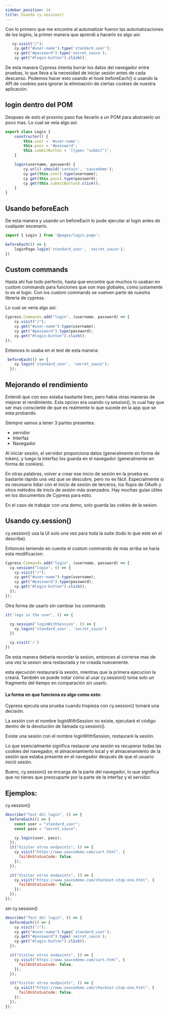 ```yaml
---
sidebar_position: 14
title: Usando cy.session()
---
```

Con lo primero que me encontre al automatizar fueron las automatizaciones de los logins, la primer manera que aprendi a hacerlo es algo asi:

```jsx title="https://www.saucedemo.com/"
   cy.visit("/");
    cy.get("#user-name").type('standard_user');
    cy.get("#password").type('secret_sauce');
    cy.get("#login-button").click();
```

De esta manera Cypress intenta borrar los datos del navegador entre pruebas, lo que lleva a la necesidad de iniciar sesión antes de cada descanso. Podemos hacer esto usando el hook beforeEach() o usando la API de cookies para ignorar la eliminación de ciertas cookies de nuestra aplicación.

## login dentro del POM
Despues de esto el proximo paso fue llevarlo a un POM para abstraerlo un poco mas. Lo cual se veia algo asi:

```jsx
export class Login {
	constructor() {
		this.user = '#user-name';
		this.pass = '#password';
		this.submitButton = '[type= "submit"]';
	}

	login(username, password) {
		cy.url().should('contain', 'saucedemo');
		cy.get(this.user).type(username);
		cy.get(this.pass).type(password);
		cy.get(this.submitButton).click();
	}
}
```

## Usando beforeEach
De esta manera y usando un beforeEach lo pude ejecutar al login antes de cualquier escenario. 
```jsx
import { Login } from '@pages/login.page';

beforeEach(() => {
    loginPage.login('standard_user', 'secret_sauce');
})
```

## Custom commands
Hasta ahi fue todo perfecto, hasta que encontre que muchos lo usaban en custom commands para funciones que son mas globales, como justamente lo es el login. Con los custom commands se vuelven parte de nuestra libreria de cypress. 

Lo cual se veria algo asi:

```jsx title="cypress/support/commands.js"
Cypress.Commands.add("login", (username, password) => {
    cy.visit("/");
    cy.get("#user-name").type(username);
    cy.get("#password").type(password);
    cy.get("#login-button").click();
});
```

Entonces lo usaba en el test de esta manera:
```jsx title="cypress/e2e/login.cy.js"
 beforeEach(() => {
    cy.login('standard_user', 'secret_sauce');
  });
```

## Mejorando el rendimiento
Entendi que con eso estaba bastante bien, pero habia otras maneras de mejorar el rendimiento. Esta opcion era usando cy.session(), lo cual hay que ser mas consciente de que es realmente lo que sucede en la app que se esta probando. 

Siempre vamos a tener 3 partes presentes:
- servidor
- Interfaz
- Navegador

Al iniciar sesión, el servidor proporciona datos (generalmente en forma de token), y luego la interfaz los guarda en el navegador (generalmente en forma de cookies). 

En otras palabras, volver a crear ese inicio de sesión en la prueba es bastante rápido una vez que se descubre, pero no es fácil. Especialmente si es necesario lidiar con el inicio de sesión de terceros, los flujos de OAuth y otros métodos de inicio de sesión más avanzados. Hay muchas guías útiles en los documentos de Cypress para esto.

En el caso de trabajar con una demo, solo guarda las cokies de la sesion.

## Usando cy.session()
cy.session() usa la UI solo una vez para toda la suite (todo lo que este en el describe).

Entonces teniendo en cuenta el custom commands de mas arriba se haria esta modificacion:
```jsx title="cypress/support/commands.js"
Cypress.Commands.add("login", (username, password) => {
  cy.session("login", () => {
    cy.visit("/");
    cy.get("#user-name").type(username);
    cy.get("#password").type(password);
    cy.get("#login-button").click();
  });
});
```
Otra forma de usarlo sin cambiar los commands
```jsx title="cypress/e2e/login.cy.js"
it('logs in the user', () => {

  cy.session('loginWithSession', () => {
    cy.login('standard_user', 'secret_sauce')
  })

  cy.visit('/')
})

```
De esta manera deberia recordar la sesion, entonces al correrse mas de una vez la sesion sera restaurada y no creada nuevamente. 


esta ejecución restaurará la sesión, mientras que la primera ejecucion la creará. También se puede notar cómo al usar cy.session() toma solo un fragmento del tiempo en comparación sin usarlo. 

#### La forma en que funciona es algo como esto:
Cypress ejecuta una prueba
cuando tropieza con cy.session() tomará una decisión.

La sesión con el nombre loginWithSession no existe, ejecutaré el código dentro de la devolución de llamada cy.session().

Existe una sesión con el nombre loginWithSession, restauraré la sesión.

Lo que esencialmente significa restaurar una sesión es recuperar todas las cookies del navegador, el almacenamiento local y el almacenamiento de la sesión que estaba presente en el navegador después de que el usuario inició sesión.

Bueno, cy.session() se encarga de la parte del navegador, lo que significa que no tienes que preocuparte por la parte de la interfaz y el servidor.

## Ejemplos:

cy.session() 
```jsx                                                
describe("Test del login", () => {
  beforeEach(() => {
    const user = "standard_user";
    const pass = "secret_sauce";

    cy.login(user, pass);
  });
  it("Visitar otros endpoints", () => {
    cy.visit("https://www.saucedemo.com/cart.html", {
      failOnStatusCode: false,
    });
  });

  it("Visitar otros endpoints", () => {
    cy.visit("https://www.saucedemo.com/checkout-step-one.html", {
      failOnStatusCode: false,
    });
  });
});
```

sin cy.session()
```jsx
describe("Test del login", () => {
  beforeEach(() => {
    cy.visit("/");
    cy.get("#user-name").type(`standard_user`);
    cy.get("#password").type(`secret_sauce`);
    cy.get("#login-button").click();
  });

  it("Visitar otros endpoints", () => {
    cy.visit("https://www.saucedemo.com/cart.html", {
      failOnStatusCode: false,
    });
  });

  it("Visitar otros endpoints", () => {
    cy.visit("https://www.saucedemo.com/checkout-step-one.html", {
      failOnStatusCode: false,
    });
  });
});
```